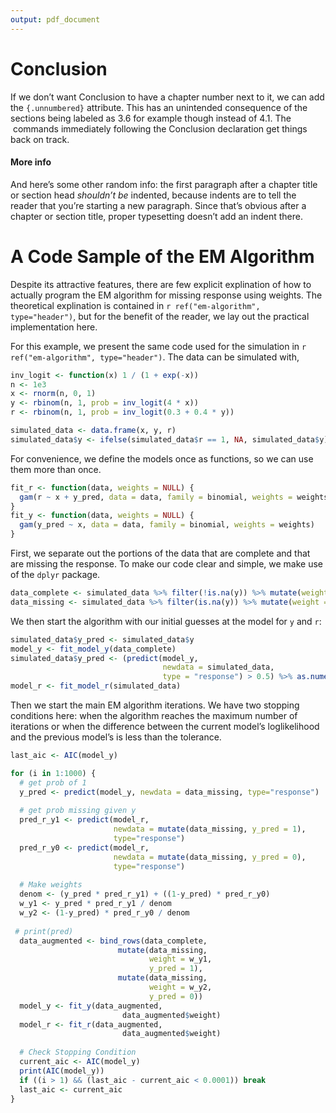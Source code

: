 ```yaml
---
output: pdf_document
---
```


<!--
\chapter*{Conclusion}
         \addcontentsline{toc}{chapter}{Conclusion}
	\chaptermark{Conclusion}
	\markboth{Conclusion}{Conclusion}
  \setcounter{chapter}{5}
	\setcounter{section}{0}
	
	Here's a conclusion, demonstrating the use of all that manual incrementing and table of contents adding that has to happen if you use the starred form of the chapter command. The deal is, the chapter command in \LaTeX\ does a lot of things: it increments the chapter counter, it resets the section counter to zero, it puts the name of the chapter into the table of contents and the running headers, and probably some other stuff.
-->

# Conclusion {.unnumbered}
  \setcounter{chapter}{4}
	\setcounter{section}{0}



If we don't want Conclusion to have a chapter number next to it, we can add the `{.unnumbered}` attribute.  This has an unintended consequence of the sections being labeled as 3.6 for example though instead of 4.1.  The \LaTeX\ commands immediately following the Conclusion declaration get things back on track.

#### More info

And here's some other random info: the first paragraph after a chapter title or section head _shouldn't be_ indented, because indents are to tell the reader that you're starting a new paragraph. Since that's obvious after a chapter or section title, proper typesetting doesn't add an indent there.

<!--
If you feel it necessary to include an appendix, it goes here.
-->

\appendix

# A Code Sample of the EM Algorithm {#em-implementation}

Despite its attractive features, there are few explicit explination of how to
actually program the EM algorithm for missing response using weights. The 
theoretical explination is contained in `r ref("em-algorithm", type="header")`,
but for the benefit of the reader, we lay out the practical implementation here.

For this example, we present the same code used for the simulation in 
`r ref("em-algorithm", type="header")`. The data can be simulated with,

```r
inv_logit <- function(x) 1 / (1 + exp(-x))
n <- 1e3
x <- rnorm(n, 0, 1)
y <- rbinom(n, 1, prob = inv_logit(4 * x))
r <- rbinom(n, 1, prob = inv_logit(0.3 + 0.4 * y))

simulated_data <- data.frame(x, y, r)
simulated_data$y <- ifelse(simulated_data$r == 1, NA, simulated_data$y)
```

For convenience, we define the models once as functions, so we can use them more
than once.

```r
fit_r <- function(data, weights = NULL) {
  gam(r ~ x + y_pred, data = data, family = binomial, weights = weights)
}
fit_y <- function(data, weights = NULL) {
  gam(y_pred ~ x, data = data, family = binomial, weights = weights)
}
```

First, we separate out the portions of the data that are complete and that are
missing the response. To make our code clear and simple, we make use of the 
`dplyr` package.

```r
data_complete <- simulated_data %>% filter(!is.na(y)) %>% mutate(weight = 1)
data_missing <- simulated_data %>% filter(is.na(y)) %>% mutate(weight = NA)
```

We then start the algorithm with our initial guesses at the model for `y` and `r`:

```r
simulated_data$y_pred <- simulated_data$y
model_y <- fit_model_y(data_complete)
simulated_data$y_pred <- (predict(model_y,
                                  newdata = simulated_data,
                                  type = "response") > 0.5) %>% as.numeric()
model_r <- fit_model_r(simulated_data)
```

Then we start the main EM algorithm iterations. We have two stopping conditions
here: when the algorithm reaches the maximum number of iterations or when the 
difference between the current model's loglikelihood and the previous model's
is less than the tolerance. 

```r
last_aic <- AIC(model_y)

for (i in 1:1000) {
  # get prob of 1
  y_pred <- predict(model_y, newdata = data_missing, type="response")
  
  # get prob missing given y
  pred_r_y1 <- predict(model_r, 
                       newdata = mutate(data_missing, y_pred = 1), 
                       type="response")
  pred_r_y0 <- predict(model_r, 
                       newdata = mutate(data_missing, y_pred = 0),
                       type="response")
  
  # Make weights
  denom <- (y_pred * pred_r_y1) + ((1-y_pred) * pred_r_y0)
  w_y1 <- y_pred * pred_r_y1 / denom
  w_y2 <- (1-y_pred) * pred_r_y0 / denom
  
 # print(pred)
  data_augmented <- bind_rows(data_complete,
                        mutate(data_missing,
                               weight = w_y1, 
                               y_pred = 1),
                        mutate(data_missing,
                               weight = w_y2,
                               y_pred = 0))
  model_y <- fit_y(data_augmented,
                         data_augmented$weight)
  model_r <- fit_r(data_augmented,
                         data_augmented$weight)
  
  # Check Stopping Condition
  current_aic <- AIC(model_y)
  print(AIC(model_y))
  if ((i > 1) && (last_aic - current_aic < 0.0001)) break
  last_aic <- current_aic
}
```
